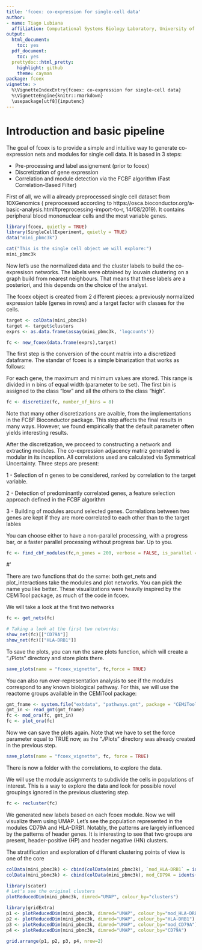 ```yaml
---
title: 'fcoex: co-expression for single-cell data'
author:
- name: Tiago Lubiana
  affiliation: Computational Systems Biology Laboratory, University of São Paulo, Brazil
output:
  html_document:
    toc: yes
  pdf_document:
    toc: yes
  prettydoc::html_pretty:
    highlight: github
    theme: cayman
package: fcoex
vignette: > 
  %\VignetteIndexEntry{fcoex: co-expression for single-cell data}
  %\VignetteEngine{knitr::rmarkdown}
  \usepackage[utf8]{inputenc}
---
```


# Introduction and basic pipeline

The goal of fcoex is to provide a simple and intuitive way to generate co-expression nets and modules for single cell data. It is based in 3 steps:

- Pre-processing and label assignement (prior to fcoex)
- Discretization of gene expression
- Correlation and module detection via the FCBF algorithm (Fast Correlation-Based Filter)

First of all, we will a already preprocessed single cell dataset from 10XGenomics ( preprocessed according to https://osca.bioconductor.org/a-basic-analysis.html#preprocessing-import-to-r, 14/08/2019). It contains peripheral blood mononuclear cells and the most variable genes.

```r
library(fcoex, quietly = TRUE)
library(SingleCellExperiment, quietly = TRUE)
data("mini_pbmc3k")

cat("This is the single cell object we will explore:")
mini_pbmc3k
```

Now let's use the normalized data and the cluster labels to build the co-expresison networks.
The labels were obtained by louvain clustering on a graph build from nearest neighbours. That means that these labels are a posteriori, and this depends on the choice of the analyst. 

The fcoex object is created from 2 different pieces: a previously normalized expression table (genes in rows) and a target factor with classes for the cells. 

```r
target <- colData(mini_pbmc3k)
target <- target$clusters
exprs <- as.data.frame(assay(mini_pbmc3k, 'logcounts'))

fc <- new_fcoex(data.frame(exprs),target)

```

The first step is the conversion of the count matrix into a discretized dataframe. The standar of fcoex is a simple binarization that works as follows:

For each gene, the maximum and minimum values are stored. 
This range is divided in n bins of equal width (parameter to be set).
The first bin is assigned to the class "low" and all the others to the class "high".

```r
fc <- discretize(fc, number_of_bins = 8)
```

Note that many other discretizations are avaible, from the implementations in the FCBF Bioconductor package. This step affects the final results in many ways. However, we found empirically that the default parameter often yields interesting results. 

After the discretization, we proceed to constructing a network and extracting modules. The co-expression adjacency matriz generated is modular in its inception. All correlations used are calculated via Symmetrical Uncertainty. Three steps are present:

1 - Selection of n genes to be considered, ranked by correlation to the target variable. 

2 - Detection of predominantly correlated genes, a feature selection approach defined in the FCBF algorithm

3 - Building of modules around selected genes. Correlations between two genes are kept if they are more correlated to each other than to the target lables

You can choose either to have a non-parallel processing, with a progress bar, or a faster parallel processing without progress bar. Up to you. 

```r
fc <- find_cbf_modules(fc,n_genes = 200, verbose = FALSE, is_parallel = FALSE)
```
#' 

There are two functions that do the same: both get_nets and plot_interactions take the modules and plot networks. You can pick the name you like better. These visualizations were heavily inspired by the CEMiTool package, as much of the code in fcoex.

We will take a look at the first two networks 

```r
fc <- get_nets(fc)

# Taking a look at the first two networks: 
show_net(fc)[["CD79A"]]
show_net(fc)[["HLA-DRB1"]]
```

To save the plots, you can run the save plots function, which will create a "./Plots" directory and store plots there.
```r
save_plots(name = "fcoex_vignette", fc,force = TRUE)
```

You can also run  over-representation analysis to see if the modules correspond to any known biological pathway. For this, we will use the reactome groups available in the CEMiTool package:

```r
gmt_fname <- system.file("extdata", "pathways.gmt", package = "CEMiTool")
gmt_in <- read_gmt(gmt_fname)
fc <- mod_ora(fc, gmt_in)
fc <- plot_ora(fc)
```

Now we can save the plots again. Note that we have to set the force parameter  equal to TRUE now, as the "./Plots" directory was already created in the previous step. 

```r
save_plots(name = "fcoex_vignette", fc, force = TRUE)
```



There is now a folder with the correlations, to explore the data. 

We will use the module assignments to subdivide the cells in populations of interest. This is a way to explore the data and look for possible novel groupings ignored in the previous clustering step.

```r

fc <- recluster(fc)

```

We generated new labels based on each fcoex module. Now we will visualize 
them using UMAP. Let's see the population represented in the modules 
CD79A and HLA-DRB1. Notably, the patterns are largely influenced by 
the patterns of header genes. It is interesting to see that two groups 
are present, header-positive (HP) and header negative (HN) clusters.

The stratification and exploration of different clustering points of view is 
one of the core
```r

colData(mini_pbmc3k) <- cbind(colData(mini_pbmc3k), `mod_HLA-DRB1` = idents(fc)$`HLA-DRB1`)
colData(mini_pbmc3k) <- cbind(colData(mini_pbmc3k), mod_CD79A = idents(fc)$CD79A)

library(scater)
# Let's see the original clusters
plotReducedDim(mini_pbmc3k, dimred="UMAP", colour_by="clusters")

library(gridExtra)
p1 <- plotReducedDim(mini_pbmc3k, dimred="UMAP", colour_by="mod_HLA-DRB1")
p2 <- plotReducedDim(mini_pbmc3k, dimred="UMAP", colour_by="HLA-DRB1")
p3 <- plotReducedDim(mini_pbmc3k, dimred="UMAP", colour_by="mod_CD79A")
p4 <- plotReducedDim(mini_pbmc3k, dimred="UMAP", colour_by="CD79A")

grid.arrange(p1, p2, p3, p4, nrow=2)
```

